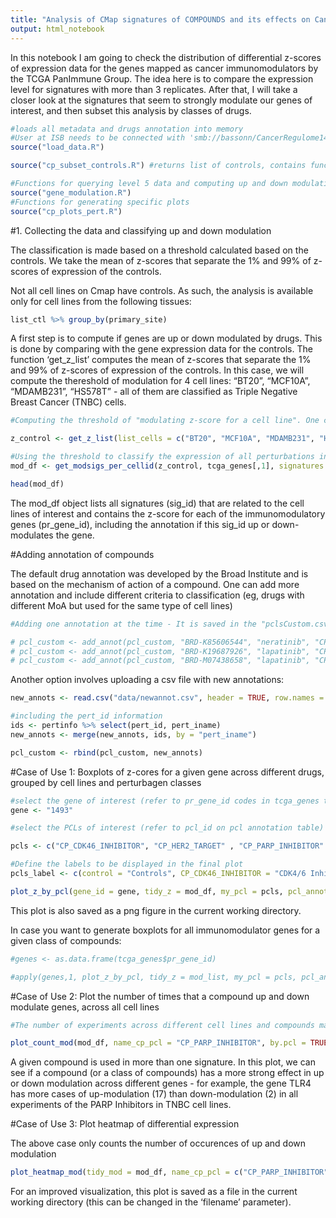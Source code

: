 ```yaml
---
title: "Analysis of CMap signatures of COMPOUNDS and its effects on Cancer Immunomodulators Genes in Triple Negative Breast Cancer (TNBC) cell lines"
output: html_notebook
---
```


In this notebook I am going to check the distribution of differential z-scores of expression data for the genes mapped as cancer immunomodulators by the TCGA PanImmune Group.
The idea here is to compare the expression level for signatures with more than 3 replicates. After that, I will take a closer look at the signatures that seem to strongly modulate our genes of interest, and then subset this analysis by classes of drugs.


```r
#loads all metadata and drugs annotation into memory
#User at ISB needs to be connected with 'smb://bassonn/CancerRegulome14'
source("load_data.R")
```


```r
source("cp_subset_controls.R") #returns list of controls, contains functions to calculate threshold and returns "sig", the list of signatures with compounds and 3 or more replicates
```


```r
#Functions for querying level 5 data and computing up and down modulation
source("gene_modulation.R")
#Functions for generating specific plots
source("cp_plots_pert.R")
```
#1. Collecting the data and classifying up and down modulation

The classification is made based on a threshold calculated based on the controls. We take the mean of z-scores that separate the 1% and 99% of z-scores of expression of the controls.

Not all cell lines on Cmap have controls. As such, the analysis is available only for cell lines from the following tissues:
```r
list_ctl %>% group_by(primary_site)
```


A first step is to compute if genes are up or down modulated by drugs. This is done by comparing with the gene expression data for the controls. The function 'get_z_list' computes the mean of z-scores that separate the 1% and 99% of z-scores of expression of the controls. In this case, we will compute the thereshold of modulation for 4 cell lines: "BT20", "MCF10A", "MDAMB231", "HS578T" - all of them are classified as Triple Negative Breast Cancer (TNBC) cells.

```r
#Computing the threshold of "modulating z-score for a cell line". One can search using the cell line name, or a tissue of origin. Set to "FALSE" the variable that is not going to be used. Set list_cells = "all" to collect data to all cell lines (that have a control, and for experiments with more than 3 replicates)

z_control <- get_z_list(list_cells = c("BT20", "MCF10A", "MDAMB231", "HS578T"), tissue = FALSE)

#Using the threshold to classify the expression of all perturbations in a given cell line
mod_df <- get_modsigs_per_cellid(z_control, tcga_genes[,1], signatures = sigs)

head(mod_df)
```
The mod_df object lists all signatures (sig_id) that are related to the cell lines of interest and contains the z-score for each of the immunomodulatory genes (pr_gene_id), including the annotation if this sig_id up or down-modulates the gene.

#Adding annotation of compounds

The default drug annotation was developed by the Broad Institute and is based on the mechanism of action of a compound. One can add more annotation and include different criteria to classification (eg, drugs with different MoA but used for the same type of cell lines)

```r
#Adding one annotation at the time - It is saved in the "pclsCustom.csv" file, so it only needs to be uploaded once

# pcl_custom <- add_annot(pcl_custom, "BRD-K85606544", "neratinib", "CP_HER2_TARGET","HER2 Inhibitor", "CP","Drugbank","Treatment HER2+ breast cancer")
# pcl_custom <- add_annot(pcl_custom, "BRD-K19687926", "lapatinib", "CP_HER2_TARGET","HER2 Antagonist", "CP","Drugbank","Treatment HER2+ breast cancer")
# pcl_custom <- add_annot(pcl_custom, "BRD-M07438658", "lapatinib", "CP_HER2_TARGET","HER2 Antagonist", "CP","Drugbank","Treatment HER2+ breast cancer")
```

Another option involves uploading a csv file with new annotations:
```r
new_annots <- read.csv("data/newannot.csv", header = TRUE, row.names = 1, stringsAsFactors = FALSE)

#including the pert_id information
ids <- pertinfo %>% select(pert_id, pert_iname)
new_annots <- merge(new_annots, ids, by = "pert_iname")
```

```r
pcl_custom <- rbind(pcl_custom, new_annots)
```

#Case of Use 1: Boxplots of z-cores for a given gene across different drugs, grouped by cell lines and perturbagen classes
```r
#select the gene of interest (refer to pr_gene_id codes in tcga_genes table for other options)
gene <- "1493"

#select the PCLs of interest (refer to pcl_id on pcl annotation table)

pcls <- c("CP_CDK46_INHIBITOR", "CP_HER2_TARGET" , "CP_PARP_INHIBITOR" )

#Define the labels to be displayed in the final plot
pcls_label <- c(control = "Controls", CP_CDK46_INHIBITOR = "CDK4/6 Inhibitors", CP_HER2_TARGET = "Drugs targeting HER2", CP_PARP_INHIBITOR = "PARP Inhibitors", CP_HER2_TARGET = "Drugs targeting HER2")

```

```r
plot_z_by_pcl(gene_id = gene, tidy_z = mod_df, my_pcl = pcls, pcl_annot = pcl_custom, pcl_labels = pcls_label)
```

This plot is also saved as a png figure in the current working directory.

In case you want to generate boxplots for all immunomodulator genes for a given class of compounds:
```r
#genes <- as.data.frame(tcga_genes$pr_gene_id)

#apply(genes,1, plot_z_by_pcl, tidy_z = mod_list, my_pcl = pcls, pcl_annot = pcl_annot, pcl_labels = pcls_label)
```



#Case of Use 2: Plot the number of times that a compound up and down modulate genes, across all cell lines

```r
#The number of experiments across different cell lines and compounds may differ. You can adjust the x and y axis with the 'x_scale' and 'y_scale' parameters. The threshold for labelling points in the x and y axis are, respectively, 'x_label' and 'y_label'.

plot_count_mod(mod_df, name_cp_pcl = "CP_PARP_INHIBITOR", by.pcl = TRUE, pcl_annot = pcl_custom, x_scale = c(0,25), y_scale = c(0,40), x_label = 15, y_label = 19)
```

A given compound is used in more than one signature. In this plot, we can see if a compound (or a class of compounds) has a more strong effect in up or down modulation across different genes - for example, the gene TLR4 has more cases of up-modulation (17) than down-modulation (2) in all experiments of the PARP Inhibitors in TNBC cell lines.


#Case of Use 3: Plot heatmap of differential expression 

The above case only counts the number of occurences of up and down modulation

```r
plot_heatmap_mod(tidy_mod = mod_df, name_cp_pcl = c("CP_PARP_INHIBITOR"), by.pcl = TRUE, by.cell = FALSE, pcl_annot = pcl_custom, filename = "heatmap.png", width = 15)
```

For an improved visualization, this plot is saved as a file in the current working directory (this can be changed in the 'filename' parameter).


